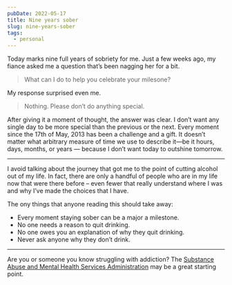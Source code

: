 ```yaml
---
pubDate: 2022-05-17
title: Nine years sober
slug: nine-years-sober
tags:
  - personal
---
```



Today marks nine full years of sobriety for me. Just a few weeks ago, my fiance asked me a question that’s been nagging her for a bit.

> What can I do to help you celebrate your milesone?

My response surprised even me.

> Nothing. Please don’t do anything special.

After giving it a moment of thought, the answer was clear. I don’t want any single day to be more special than the previous or the next. Every moment since the 17th of May, 2013 has been a challenge and a gift. It doesn’t matter what arbitrary measure of time we use to describe it—be it hours, days, months, or years — because I don’t want today to outshine tomorrow.

---

I avoid talking about the journey that got me to the point of cutting alcohol out of my life. In fact, there are only a handful of people who are in my life now that were there before – even fewer that really understand where I was and why I’ve made the choices that I have.

The ony things that anyone reading this should take away:

- Every moment staying sober can be a major a milestone.
- No one needs a reason to quit drinking.
- No one owes you an explanation of why they quit drinking.
- Never ask anyone why they don’t drink.

---

<Aside type="tip" title="Get help">

Are you or someone you know struggling with addiction? The [Substance Abuse and Mental Health Services Administration](https://www.samhsa.gov/) may be a great starting point.

</Aside>
